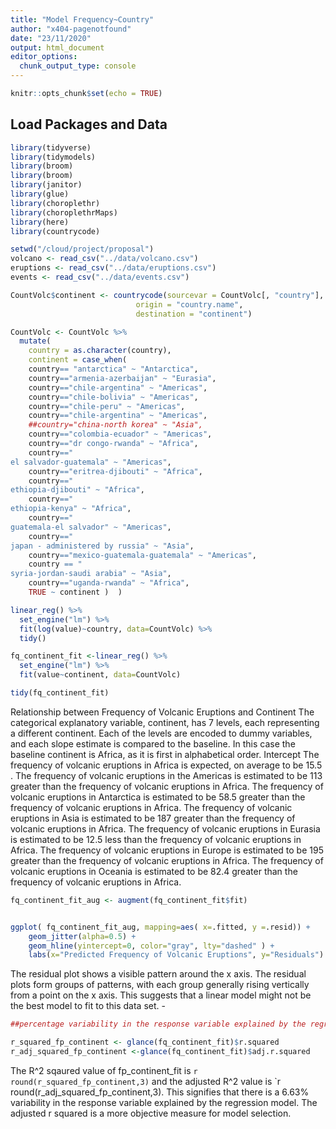 ```yaml
---
title: "Model Frequency~Country"
author: "x404-pagenotfound"
date: "23/11/2020"
output: html_document
editor_options: 
  chunk_output_type: console
---
```


```r
knitr::opts_chunk$set(echo = TRUE)
```

## Load Packages and Data

```r
library(tidyverse)
library(tidymodels)
library(broom)
library(broom)
library(janitor)
library(glue)
library(choroplethr)
library(choroplethrMaps)
library(here)
library(countrycode)
```

```r
setwd("/cloud/project/proposal")
volcano <- read_csv("../data/volcano.csv")
eruptions <- read_csv("../data/eruptions.csv")
events <- read_csv("../data/events.csv")

```


```r
CountVolc$continent <- countrycode(sourcevar = CountVolc[, "country"],
                            origin = "country.name",
                            destination = "continent")

CountVolc <- CountVolc %>%
  mutate(
    country = as.character(country),
    continent = case_when(
    country== "antarctica" ~ "Antarctica",
    country=="armenia-azerbaijan" ~ "Eurasia",
    country=="chile-argentina" ~ "Americas",
    country=="chile-bolivia" ~ "Americas",
    country=="chile-peru" ~ "Americas",
    country=="chile-argentina" ~ "Americas",
    ##country="china-north korea" ~ "Asia",
    country=="colombia-ecuador" ~ "Americas",
    country=="dr congo-rwanda" ~ "Africa",
    country=="	
el salvador-guatemala" ~ "Americas",
    country=="eritrea-djibouti" ~ "Africa",
    country=="	
ethiopia-djibouti" ~ "Africa",
    country=="	
ethiopia-kenya" ~ "Africa",
    country=="	
guatemala-el salvador" ~ "Americas",
    country=="	
japan - administered by russia" ~ "Asia",
    country=="mexico-guatemala-guatemala" ~ "Americas",
    country == "	
syria-jordan-saudi arabia" ~ "Asia",
    country=="uganda-rwanda" ~ "Africa",
    TRUE ~ continent )  )

```


```r

linear_reg() %>%
  set_engine("lm") %>%
  fit(log(value)~country, data=CountVolc) %>%
  tidy()


```



```r

fq_continent_fit <-linear_reg() %>%
  set_engine("lm") %>%
  fit(value~continent, data=CountVolc) 

```

```r
tidy(fq_continent_fit)
```


Relationship between Frequency of Volcanic Eruptions and Continent
The categorical explanatory variable, continent, has 7 levels, each representing a different continent. Each of the levels are encoded to dummy variables, and each slope estimate is compared to the baseline. In this case the baseline continent is Africa, as it is first in alphabetical order. 
Intercept
The frequency of volcanic eruptions in Africa is expected, on average to be 15.5 .
The frequency of volcanic eruptions in the Americas is estimated to be 113 greater than the frequency of volcanic eruptions in Africa.
The frequency of volcanic eruptions in Antarctica is estimated to be 58.5 greater than the frequency of volcanic eruptions in Africa.
The frequency of volcanic eruptions in Asia is estimated to be 187 greater than the frequency of volcanic eruptions in Africa.
The frequency of volcanic eruptions in Eurasia is estimated to be 12.5 less than the frequency of volcanic eruptions in Africa.
The frequency of volcanic eruptions in Europe is estimated to be 195 greater than the frequency of volcanic eruptions in Africa.
The frequency of volcanic eruptions in Oceania is estimated to be 82.4 greater than the frequency of volcanic eruptions in Africa.

```r
fq_continent_fit_aug <- augment(fq_continent_fit$fit)


ggplot( fq_continent_fit_aug, mapping=aes( x=.fitted, y =.resid)) +
	geom_jitter(alpha=0.5) +
	geom_hline(yintercept=0, color="gray", lty="dashed" ) +
	labs(x="Predicted Frequency of Volcanic Eruptions", y="Residuals")


```

The residual plot shows a visible pattern around the x axis. The residual plots form groups of patterns, with each group generally rising vertically from a point on the x axis. This suggests that a linear model might not be the best model to fit to this data set. -

```r

##percentage variability in the response variable explained by the regression model

r_squared_fp_continent <- glance(fq_continent_fit)$r.squared
r_adj_squared_fp_continent <-glance(fq_continent_fit)$adj.r.squared

```

The R^2 sqaured value of fp_continent_fit is `r round(r_squared_fp_continent,3)` and the adjusted R^2 value is `r round(r_adj_squared_fp_continent,3). This signifies that there is a 6.63% variability in the response variable explained by the regression model. The adjusted r squared is a more objective measure for model selection. 
